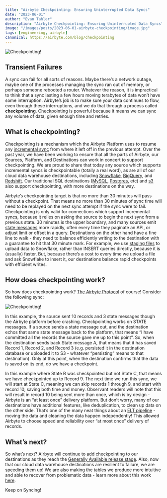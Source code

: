 ```yaml
---
title: "Airbyte Checkpointing: Ensuring Uninterrupted Data Syncs"
date: "2023-06-01"
author: "Evan Tahler"
description: "Airbyte Checkpointing: Ensuring Uninterrupted Data Syncs"
image: "/images/posts/2023-06-01-airbyte-checkpointing/image.jpg"
tags: [engineering, airbyte]
canonical: https://airbyte.com/blog/checkpointing
---
```


<Image
  alt="Checkpointing!"
  src="/images/posts/2023-06-01-airbyte-checkpointing/image.jpg"
  width={1102}
  height={680}
/>

## Transient Failures

A sync can fail for all sorts of reasons. Maybe there’s a network outage, maybe one of the processes managing the sync ran out of memory, or perhaps someone rebooted a router. Whatever the reason, it is impractical to think that a sync lasting a few hours moving terabytes of data won’t have some interruption. Airbyte’s job is to make sure your data continues to flow, even through these interruptions, and we do that through a process called **checkpointing**. Checkpointing is powerful because it means we can sync any volume of data, given enough time and retries.

## What is checkpointing?

Checkpointing is a mechanism which the Airbyte Platform uses to resume any [incremental sync](https://docs.airbyte.com/understanding-airbyte/connections/#sync-modes) from where it left off in the previous attempt. Over the past year, we have been working to ensure that all the parts of Airbyte, our Sources, Platform, and Destinations can work in concert to support checkpointing. We are proud to share that today any source which supports incremental syncs is checkpointable (totally a real word), as are all of our cloud data warehouse destinations, including [Snowflake](https://docs.airbyte.com/integrations/destinations/snowflake/), [BigQuery](https://docs.airbyte.com/integrations/destinations/bigquery/), and [Redshift](https://docs.airbyte.com/integrations/destinations/redshift/). Our traditional SQL destinations ([MySQL](https://docs.airbyte.com/integrations/sources/mysql/), [Postgres](https://docs.airbyte.com/integrations/destinations/postgres/), etc) and [s3](https://docs.airbyte.com/integrations/destinations/s3/) also support checkpointing, with more destinations on the way.

Airbyte’s checkpointing target is that no more than 30 minutes will pass without a checkpoint. That means no more than 30 minutes of sync time will need to be replayed on the next sync attempt if the sync were to fail. Checkpointing is only valid for connections which support incremental syncs, because it relies on asking the source to begin the next sync from a previous state. 30 minutes is the upper boundary, and many sources emit [state messages](https://docs.airbyte.com/understanding-airbyte/airbyte-protocol#state--checkpointing) more rapidly, often every time they paginate an API, or adjust limit or offset in a query. Destinations on the other hand have a fine line to walk - they need to balance efficiently writing to the destination with a guarantee to hit that 30 minute mark. For example, we use [staging files](https://docs.snowflake.com/en/user-guide/data-load-considerations-stage) to upload data to Snowflake, rather than INSERT queries directly, because it is (usually) faster. But, because there’s a cost to every time we upload a file and ask Snowflake to insert it, our destinations balance rapid checkpoints with efficient writes.

## How does checkpointing work?

So how does checkpointing work? [The Airbyte Protocol](https://docs.airbyte.com/understanding-airbyte/airbyte-protocol#state--checkpointing) of course! Consider the following sync:

<Image
  alt="Checkpointing!"
  src="/images/posts/2023-06-01-airbyte-checkpointing/whimsical.png"
  width={1102}
  height={680}
/>

In this example, the source sent 10 records and 3 state messages though the Airbyte platform before crashing. Checkpointing works on STATE messages. If a source sends a state message out, and the destination echos that same state message back to the platform, that means “I have committed all the records the source gave me up to this point”. So, when the destination sends back State message A, that means that it has saved Record 1, Record 2, and Record 3 (e.g. persisted it in the destination database or uploaded it to S3 - whatever “persisting” means to that destination). Only at this point, when the destination confirms that the data is saved on its end, do we have a checkpoint.

In this example where State B was checkpointed but not State C, that means we have checkpointed up to Record 9. The next time we run this sync, we will start at State C, meaning we can skip records 1 through 9, and start with record 10, saving both time and money. Observant readers will note that this will result in record 10 being sent more than once, which is by design - Airbyte is an “at least once” delivery platform. But don’t worry, many of our destinations have additional features, like deduplication, to clean up data on the other side. That’s one of the many neat things about an [ELT pipeline](https://airbyte.com/blog/elt-pipeline) - moving the data and cleaning the data happen independently! This allowed Airbyte to choose speed and reliability over “at most once” delivery of records.

## What’s next?

So what’s next? Airbyte will continue to add checkpointing to our destinations as they reach the [Generally Available release stage](https://airbyte.com/blog/connector-release-stages). Also, now that our cloud data warehouse destinations are resilient to failure, we are speeding them up! We are also making the tables we produce more intuitive and able to recover from problematic data - learn more about this work [here](https://github.com/airbytehq/airbyte/issues/26028).

Keep on Syncing!
